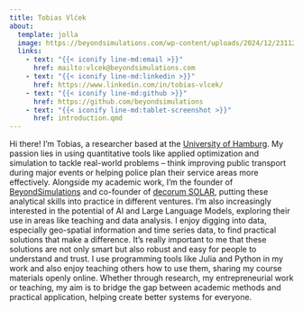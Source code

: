 ```yaml
---
title: Tobias Vlćek
about:
  template: jolla
  image: https://beyondsimulations.com/wp-content/uploads/2024/12/231127_Vlcek_Tobais-9303-scaled.jpg
  links:
    - text: "{{< iconify line-md:email >}}"
      href: mailto:vlcek@beyondsimulations.com
    - text: "{{< iconify line-md:linkedin >}}"
      href: https://www.linkedin.com/in/tobias-vlcek/
    - text: "{{< iconify line-md:github >}}"
      href: https://github.com/beyondsimulations
    - text: "{{< iconify line-md:tablet-screenshot >}}"
      href: introduction.qmd
---
```


Hi there! I'm Tobias, a researcher based at the [University of Hamburg](https://www.bwl.uni-hamburg.de/vw/personen/tobias-vlcek.html). My passion lies in using quantitative tools like applied optimization and simulation to tackle real-world problems – think improving public transport during major events or helping police plan their service areas more effectively. Alongside my academic work, I'm the founder of [BeyondSimulations](https://beyondsimulations.com) and co-founder of [decorum SOLAR](https://www.decorum-solar.de), putting these analytical skills into practice in different ventures. I'm also increasingly interested in the potential of AI and Large Language Models, exploring their use in areas like teaching and data analysis. I enjoy digging into data, especially geo-spatial information and time series data, to find practical solutions that make a difference. It's really important to me that these solutions are not only smart but also robust and easy for people to understand and trust. I use programming tools like Julia and Python in my work and also enjoy teaching others how to use them, sharing my course materials openly online. Whether through research, my entrepreneurial work or teaching, my aim is to bridge the gap between academic methods and practical application, helping create better systems for everyone.
